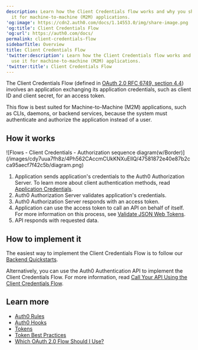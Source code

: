 ```yaml
---
description: Learn how the Client Credentials flow works and why you should use
  it for machine-to-machine (M2M) applications.
'og:image': https://cdn2.auth0.com/docs/1.14553.0/img/share-image.png
'og:title': Client Credentials Flow
'og:url': https://auth0.com/docs/
permalink: client-credentials-flow
sidebarTitle: Overview
title: Client Credentials Flow
'twitter:description': Learn how the Client Credentials flow works and why you should
  use it for machine-to-machine (M2M) applications.
'twitter:title': Client Credentials Flow
---
```

The Client Credentials Flow (defined in [OAuth 2.0 RFC 6749, section 4.4](https://tools.ietf.org/html/rfc6749#section-4.4)) involves an application exchanging its application credentials, such as <Tooltip tip="Client ID: Identification value given to your registered resource from Auth0." cta="View Glossary" href="/docs/glossary?term=client+ID">client ID</Tooltip> and <Tooltip tip="Client ID: Identification value given to your registered resource from Auth0." cta="View Glossary" href="/docs/glossary?term=client+secret">client secret</Tooltip>, for an <Tooltip tip="Client Secret: Secret used by a client (application) to authenticate with the Authorization Server; it should be known to only the client and the Authorization Server and must be sufficiently random to not be guessable." cta="View Glossary" href="/docs/glossary?term=access+token">access token</Tooltip>.

This flow is best suited for Machine-to-Machine (M2M) applications, such as CLIs, daemons, or backend services, because the system must authenticate and authorize the application instead of a user.

## How it works

<Frame>![Flows - Client Credentials - Authorization sequence diagram(w/Border)](/images/cdy7uua7fh8z/4Ph562CAccmCUkKNXuEIlQ/47581872e40e87b2cca95aecf7f42c5b/diagram.png)</Frame>

1. Application sends application's credentials to the Auth0 Authorization Server. To learn more about client authentication methods, read [Application Credentials](/docs/secure/application-credentials).
2. Auth0 Authorization Server validates application's credentials.
3. Auth0 Authorization Server responds with an access token.
4. Application can use the access token to call an API on behalf of itself. For more information on this process, see [Validate JSON Web Tokens](/docs/secure/tokens/json-web-tokens/validate-json-web-tokens).
5. API responds with requested data.

## How to implement it

The easiest way to implement the Client Credentials Flow is to follow our [Backend Quickstarts](/docs/quickstart/backend).

Alternatively, you can use the Auth0 Authentication API to implement the Client Credentials Flow. For more information, read [Call Your API Using the Client Credentials Flow](/docs/get-started/authentication-and-authorization-flow/client-credentials-flow/call-your-api-using-the-client-credentials-flow).

## Learn more

* [Auth0 Rules](/docs/customize/rules)
* [Auth0 Hooks](/docs/customize/hooks)
* [Tokens](/docs/secure/tokens)
* [Token Best Practices](/docs/secure/tokens/token-best-practices)
* [Which OAuth 2.0 Flow Should I Use?](/docs/get-started/authentication-and-authorization-flow/which-oauth-2-0-flow-should-i-use)